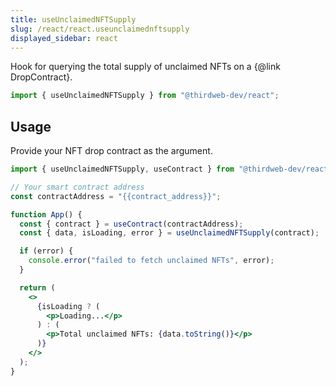 ```yaml
---
title: useUnclaimedNFTSupply
slug: /react/react.useunclaimednftsupply
displayed_sidebar: react
---
```



Hook for querying the total supply of unclaimed NFTs on a {@link DropContract}.

```jsx
import { useUnclaimedNFTSupply } from "@thirdweb-dev/react";
```

## Usage

Provide your NFT drop contract as the argument.

```jsx
import { useUnclaimedNFTSupply, useContract } from "@thirdweb-dev/react";

// Your smart contract address
const contractAddress = "{{contract_address}}";

function App() {
  const { contract } = useContract(contractAddress);
  const { data, isLoading, error } = useUnclaimedNFTSupply(contract);

  if (error) {
    console.error("failed to fetch unclaimed NFTs", error);
  }

  return (
    <>
      {isLoading ? (
        <p>Loading...</p>
      ) : (
        <p>Total unclaimed NFTs: {data.toString()}</p>
      )}
    </>
  );
}
```
